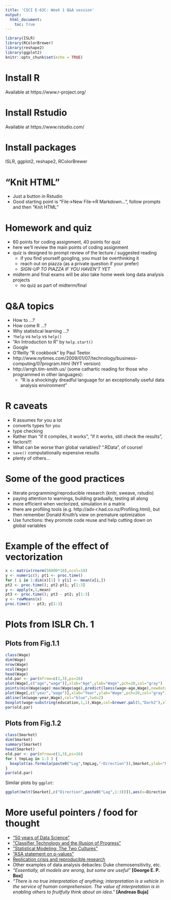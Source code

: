 ```yaml
---
title: 'CSCI E-63C: Week 1 Q&A session'
output:
  html_document:
    toc: true
---
```


```r
library(ISLR)
library(RColorBrewer)
library(reshape2)
library(ggplot2)
knitr::opts_chunk$set(echo = TRUE)
```

# Install R

Available at https://www.r-project.org/

# Install Rstudio

Available at https://www.rstudio.com/

# Install packages

ISLR, ggplot2, reshape2, RColorBrewer

# "Knit HTML"

* Just a button in Rstudio
* Good starting point is "File->New File->R Markdown...", follow prompts and then "Knit HTML"

# Homework and quiz

* 60 points for coding assignment, 40 points for quiz
* here we'll review the main points of coding assignment
* quiz is designed to prompt review of the lecture / suggested reading
  + if you find yourself googling, you must be overthinking it
  + reach out on piazza (as a private question if your prefer)
  + *SIGN-UP TO PIAZZA IF YOU HAVEN'T YET*
* midterm and final exams will be also take home week long data analysis projects
  + no quiz as part of midterm/final

# Q&A topics

* How to ...?
* How come R ...?
* Why statistical learning ...?
* `?help` vs `help` vs `help()`
* "An Introduction to R" by `help.start()`
* Google
* O'Reilly "R cookbook" by Paul Teetor
* http://www.nytimes.com/2009/01/07/technology/business-computing/07program.html (NYT version)
* http://arrgh.tim-smith.us/ (some cathartic reading for those who programmed in other languages):
    + "R is a shockingly dreadful language for an exceptionally useful data analysis environment"


# R caveats

* R assumes for you a lot
* converts types for you
* type checking
* Rather than "if it compiles, it works", "if it works, still check the results", 
* factors!!! 
* What can be worse than global variables?  ".RData", of course!
* `save()` computationally expensive results
* plenty of others...


# Some of the good practices

* literate programming/reproducible research (knitr, sweave, rstudio) 
* paying attention to warnings, building gradually, testing all along
* more efficient when vectorized, simulation in a matrix
* there are profiling tools (e.g. http://adv-r.had.co.nz/Profiling.html), but then remember Donald Knuth's view on premature optimization
* Use functions: they promote code reuse and help cutting down on global variables

# Example of the effect of vectorization

```r
x <- matrix(rnorm(50000*10),ncol=10)
y <- numeric(); pt1 <- proc.time()
for ( i in 1:dim(x)[1] ) y[i] <- mean(x[i,])
pt2 <- proc.time(); pt2-pt1; y[1:3]
y <- apply(x,1,mean)
pt3 <- proc.time(); pt3 - pt2; y[1:3]
y <- rowMeans(x)
proc.time() - pt3; y[1:3]
```

# Plots from ISLR Ch. 1

## Plots from Fig.1.1

```r
class(Wage)
dim(Wage)
nrow(Wage)
ncol(Wage)
head(Wage)
old.par <- par(mfrow=c(1,3),ps=16)
plot(Wage[,c("age","wage")],xlab="Age",ylab="Wage",pch=20,col="gray")
points(min(Wage$age):max(Wage$age),predict(loess(wage~age,Wage),newdata=data.frame(age=min(Wage$age):max(Wage$age))),col="blue",type="l",lwd=2)
plot(Wage[,c("year","wage")],xlab="Year",ylab="Wage",pch=20,col="gray")
abline(lm(wage~year,Wage),col="blue",lwd=2)
boxplot(wage~substring(education,1,1),Wage,col=brewer.pal(5,"Dark2"),xlab="Education Level",ylab="Wage")  #YlGnBu RdYlGn Accent
par(old.par)
```

## Plots from Fig.1.2

```r
class(Smarket)
dim(Smarket)
summary(Smarket)
head(Smarket)
old.par <- par(mfrow=c(1,3),ps=16)
for ( tmpLag in 1:3 ) {
  boxplot(as.formula(paste0("Lag",tmpLag,"~Direction")),Smarket,ylab="Percentage change in S&P",xlab="Today's Direction",main=c("Yesterday","Two Days Previous","Three Days Previous")[tmpLag],col=c("skyblue2","darkorange3"))
}
par(old.par)
```

Similar plots by `ggplot`:

```r
ggplot(melt(Smarket[,c("Direction",paste0("Lag",1:3))]),aes(x=Direction,y=value,fill=Direction))+geom_boxplot()+facet_wrap(~variable)+theme(legend.position="none")+xlab("Today's Direction")+ylab("Percentage change in S&P")
```


# More useful pointers / food for thought

* ["50 years of Data Science"](http://courses.csail.mit.edu/18.337/2015/docs/50YearsDataScience.pdf)
* ["Classifier Technology and the Illusion of Progress"](https://arxiv.org/pdf/math/0606441.pdf)
* ["Statistical Modeling: The Two Cultures"](https://projecteuclid.org/download/pdf_1/euclid.ss/1009213726)
* ["ASA statement on  p-values"](http://amstat.tandfonline.com/doi/full/10.1080/00031305.2016.1154108)
* [Replication crisis and reproducible research](http://simplystatistics.org/2016/08/24/replication-crisis/)
* Other examples of data analysis debacles: Duke chemosensitivity, etc.
* *"Essentially, all models are wrong, but some are useful"* **[George E. P. Box]**
* *"There is no true interpretation of anything; interpretation is a vehicle in the service of human comprehension. The value of interpretation is in enabling others to fruitfully think about an idea."* **[Andreas Buja]**